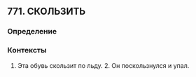 ## 771. СКОЛЬЗИТЬ
### Определение


### Контексты
1. Эта обувь скользит по льду. 2. Он поскользнулся и упал.

